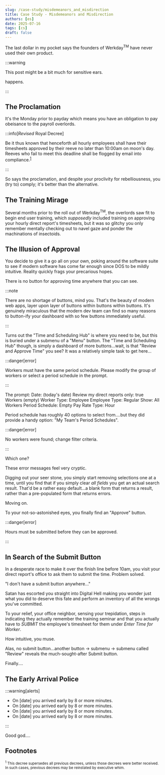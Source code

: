 ---
slug: /case-study/misdemeanors_and_misdirection
title: Case Study - Misdemeanors and Misdirection
authors: [es]
date: 2025-07-16
tags: [cs]
draft: false
---


The last dollar in my pocket says the founders of Werkday<sup>TM</sup> have never used their own product.

<!-- truncate -->

:::warning

This post might be a bit much for sensitive ears.

<RatingSelector />

<RatingSwitcher word="Shit fucking" /> happens.

:::

## The Proclamation

It's the Monday prior to payday which means you have an obligation to pay obeisance to the payroll overlords.

:::info[_Revised_ Royal Decree]

Be it thus known that henceforth all hourly employees shall have their timesheets approved by their reeve no later than 10:00am on moon's day. Reeves who fail to meet this deadline shall be flogged by email into compliance.<sup id="fn1"><a href="#footnote1">1</a></sup>

:::

So says the proclamation, and despite your proclivity for rebelliousness, you (try to) comply; it's better than the alternative.

## The Training Mirage

Several months prior to the roll out of Werkday<sup>TM</sup>, the overlords saw fit to begin end user training, which _supposedly_ included training on approving your hourly direct report's timesheets, but it was so <RatingSwitcher word="damn"/> glitchy you only remember mentally checking out to navel gaze and ponder the machinations of insectoids.

## The Illusion of Approval

You decide to give it a go all on your own, poking around the software suite to see if modern software has come far enough since DOS to be mildly intuitive. Reality quickly frags your precarious hopes.

There is no button for approving time anywhere that you can see.

:::note

There are no shortage of buttons, mind you. That's the beauty of modern web apps, layer upon layer of buttons within buttons within buttons. It's genuinely miraculous that the modern dev team can find so many reasons to button-ify your dashboard with so few buttons immediately useful.

:::

Turns out the "Time and Scheduling Hub" is where you need to be, but this is buried under a submenu of a "Menu" button. The "Time and Scheduling Hub" though, is simply a dashboard of more buttons...wait, is that "Review and Approve Time" you see? It was a relatively simple task to get here...

:::danger[error]

Workers must have the same period schedule. Please modify the group of workers or select a period schedule in the prompt.

:::

The prompt:
Date: (today's date)
Review my direct reports only: true
Workers (empty)
Worker Type: Employee
Employee Type: Regular
Show: All Workers
Period Schedule: Empty
Pay Rate Type: Hour

Period schedule has roughly 40 options to select from....but they did provide a handy option: "My Team's Period Schedules".

:::danger[error]

No workers were found; change filter criteria.

:::

Which one?

These error messages feel very cryptic.

Digging out your seer stone, you simply start removing selections one at a time, until you find that if you simply clear _all fields_ you get an actual search result. That'd be a rather easy default...a blank form that returns a result, rather than a pre-populated form that returns errors.

Moving on.

To your not-so-astonished eyes, you finally find an "Approve" button.

:::danger[error]

Hours must be submitted before they can be approved.

:::

## In Search of the Submit Button

In a desperate race to make it over the finish line before 10am, you visit your direct report's office to ask them to submit the time. Problem solved.

"I don't have a submit button anywhere..."

Satan has escorted you straight into Digital Hell making you wonder just what you did to deserve this fate and perform an inventory of all the wrongs you've committed.

To your relief, your office neighbor, sensing your trepidation, steps in indicating they actually remember the training seminar and that you actually have to _SUBMIT_ the employee's timesheet for them under _Enter Time for Worker_.

How intuitive, you muse.

Alas, no submit button...another button &rarr; submenu &rarr; submenu called "Review" reveals the much-sought-after Submit button.

Finally....

## The Early Arrival Police

:::warning[alerts]

- On [date] you arrived early by 8 or more minutes.
- On [date] you arrived early by 8 or more minutes.
- On [date] you arrived early by 8 or more minutes.
- On [date] you arrived early by 8 or more minutes.

:::

Good god....

## Footnotes

<small id="footnote1">
  <sup>1</sup> This decree supersedes all previous decrees, unless those decrees
  were better received. In such cases, previous decrees may be reinstated by
  executive whim.
</small>

<LegalNoticeDisclaimer />

